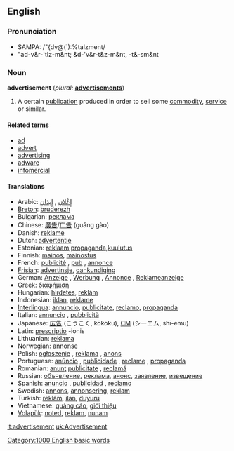 ==English==

===Pronunciation===
*SAMPA: /"{dv@(`):%taIzment/
*"ad-v&r-'tIz-m&nt; &d-'v&r-t&z-m&nt, -t&-sm&nt

===Noun===
'''advertisement'''  (''plural:'' '''[[advertisements]]''')
# A certain [[publication]] produced in order to sell some [[commodity]], [[service]] or similar.

====Related terms====
*[[ad]]
*[[advert]]
*[[advertising]]
*[[adware]]
*[[infomercial]]

====Translations====
*Arabic: [[إِعْلان]] , [[إِيذان]]
*[[Breton]]: [[bruderezh]] {{m}}
*Bulgarian: [[реклама]] {{f}}
*Chinese: [[廣告]]/[[广告]] (guǎng gào)
*Danish: [[reklame]]
*Dutch: [[advertentie]] {{f}}
*Estonian: [[reklaam]],[[propaganda]],[[kuulutus]]
*Finnish: [[mainos]], [[mainostus]]
*French: [[publicité]] {{f}}, [[pub]] {{f}}, [[annonce]] {{f}}
*[[Frisian]]: [[advertinsje]], [[oankundiging]]
*German: [[Anzeige]] {{f}}, [[Werbung]] {{f}}, [[Annonce]] {{f}}, [[Reklameanzeige]]
*Greek: [[διαφήμιση]]
*Hungarian: [[hirdetés]], [[reklám]]
*Indonesian: [[iklan]], [[reklame]]
*[[Interlingua]]: [[annuncio]], [[publicitate]], [[reclamo]], [[propaganda]]
*Italian: [[annuncio]] {{m}}, [[pubblicità]] {{f}}
*Japanese: [[広告]] (こうこく, kōkoku), [[CM]] (シーエム, shī-emu)
*Latin: [[prescriptio]] -ionis
*Lithuanian: [[reklama]]
*Norwegian: [[annonse]]
*Polish: [[ogłoszenie]] {{n}}, [[reklama]] {{f}}, [[anons]] {{m}}
*Portuguese: [[anúncio]] {{m}}, [[publicidade]] {{f}}, [[reclame]] {{m}}, [[propaganda]] {{f}}
*Romanian: [[anunţ]] {{n}} [[publicitate]] {{f}}, [[reclamă]] {{f}} 
*Russian: [[объявление]], [[реклама]], [[анонс]], [[заявление]], [[извещение]]
*Spanish:  [[anuncio]] {{m}},  [[publicidad]] {{f}}, [[reclamo]] {{m}}
*Swedish: [[annons]], [[annonsering]], [[reklam]]
*Turkish: [[reklâm]], [[ilan]], [[duyuru]]
*Vietnamese: [[quảng cáo]], [[giới thiệu]]
*[[Volapük]]: [[noted]], [[reklam]], [[nunam]]

[[Category:1000 English basic words]]

[[it:advertisement]]
[[uk:Advertisement]]